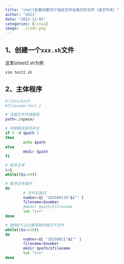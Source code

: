 ```yaml
---
title: "shell批量创建20个指定文件名格式的文件（或文件夹）"
author: "dd21"
date: "2022-12-05" 
categories: [linux]
image: ../csdn.png
---
```



## 1、创建一个`xxx.sh`文件

这里以test2.sh为例

```bash
vim test2.sh
```

## 2、主体程序

```bash
#!/bin/bash
#filename:test_2

# 设置文件存储路径
path=./space/

# 判断路径是否存在
if [ -d $path ]
then
        echo $path
else
        mkdir $path
fi

# 程序主体
i=1
while(($i<=9))

# 程序主体循环
do
		# 文件名格式
        number=$[ "183500110"$i"" ]
        filename=$number
        #mkdir $path/$filename
        let "i++"
done

# 避免0不占位置导致的格式不对齐
while(($i<=20))
do
        number=$[ "18350011"$i"" ]
        filename=$number
        mkdir $path/$filename
        let "i++"
done

```

